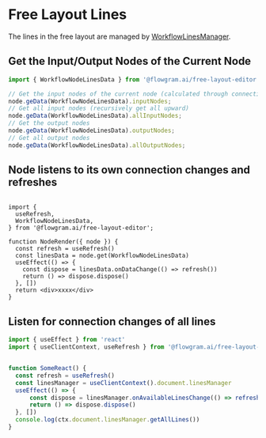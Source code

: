 # Free Layout Lines

The lines in the free layout are managed by [WorkflowLinesManager](/api/core/workflow-lines-manager.html).

## Get the Input/Output Nodes of the Current Node

```ts pure
import { WorkflowNodeLinesData } from '@flowgram.ai/free-layout-editor'

// Get the input nodes of the current node (calculated through connection lines)
node.geData(WorkflowNodeLinesData).inputNodes;
// Get all input nodes (recursively get all upward)
node.geData(WorkflowNodeLinesData).allInputNodes;
// Get the output nodes
node.geData(WorkflowNodeLinesData).outputNodes;
// Get all output nodes
node.geData(WorkflowNodeLinesData).allOutputNodes;
```

## Node listens to its own connection changes and refreshes

```tsx pure

import {
  useRefresh,
  WorkflowNodeLinesData,
} from '@flowgram.ai/free-layout-editor';

function NodeRender({ node }) {
  const refresh = useRefresh()
  const linesData = node.get(WorkflowNodeLinesData)
  useEffect(() => {
    const dispose = linesData.onDataChange(() => refresh())
    return () => dispose.dispose()
  }, [])
  return <div>xxxx</div>
}

```

## Listen for connection changes of all lines

```ts pure
import { useEffect } from 'react'
import { useClientContext, useRefresh } from '@flowgram.ai/free-layout-editor'


function SomeReact() {
  const refresh = useRefresh()
  const linesManager = useClientContext().document.linesManager
  useEffect(() => {
      const dispose = linesManager.onAvailableLinesChange(() => refresh())
      return () => dispose.dispose()
  }, [])
  console.log(ctx.document.linesManager.getAllLines())
}
```
